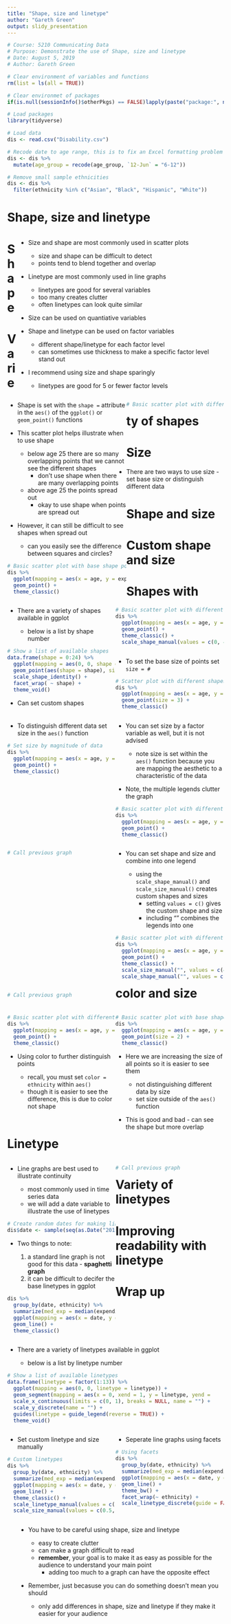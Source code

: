 ---
title: "Shape, size and linetype"
author: "Gareth Green"
output: slidy_presentation
---

```{r echo = FALSE}
# Course: 5210 Communicating Data
# Purpose: Demonstrate the use of Shape, size and linetype
# Date: August 5, 2019
# Author: Gareth Green

```

```{r echo = FALSE}
# Clear environment of variables and functions
rm(list = ls(all = TRUE)) 

# Clear environmet of packages
if(is.null(sessionInfo()$otherPkgs) == FALSE)lapply(paste("package:", names(sessionInfo()$otherPkgs), sep=""), detach, character.only = TRUE, unload = TRUE)

```

```{r message = FALSE, echo = FALSE}
# Load packages
library(tidyverse) 

```

```{r echo = FALSE}
# Load data
dis <- read.csv("Disability.csv")

# Recode date to age range, this is to fix an Excel formatting problem
dis <- dis %>% 
  mutate(age_group = recode(age_group, `12-Jun` = "6-12"))

# Remove small sample ethnicities
dis <- dis %>% 
  filter(ethnicity %in% c("Asian", "Black", "Hispanic", "White"))

```


Shape, size and linetype
=========================================

<div style="float: right; width: 95%;">

+ Size and shape are most commonly used in scatter plots

  - size and shape can be difficult to detect
  - points tend to blend together and overlap

+ Linetype are most commonly used in line graphs

  - linetypes are good for several variables 
  - too many creates clutter
  - often linetypes can look quite similar

+ Size can be used on quantiative variables

+ Shape and linetype can be used on factor variables

  - different shape/linetype for each factor level
  - can sometimes use thickness to make a specific factor level stand out

+ I recommend using size and shape sparingly

  - linetypes are good for 5 or fewer factor levels

</div>


Shape
=========================================

<div style="float: left; width: 55%;">

+ Shape is set with the `shape =` attribute in the `aes()` of the `ggplot()` or `geom_point()` functions

+ This scatter plot helps illustrate when to use shape

  - below age 25 there are so many overlapping points that we cannot see the different shapes
    - don't use shape when there are many overlapping points
  - above age 25 the points spread out
    - okay to use shape when points are spread out
    
+ However, it can still be difficult to see shapes when spread out

  - can you easily see the difference between squares and circles?

```{r shape, eval = FALSE}
# Basic scatter plot with base shape points
dis %>% 
  ggplot(mapping = aes(x = age, y = expenditures, shape = ethnicity)) +
  geom_point() +
  theme_classic()

```

</div>

<div style="float: left; width: 45%;">

```{r ref.label = "shape", echo = FALSE}
# Basic scatter plot with different shape points

```

</div>


Variety of shapes
=========================================

<div style="float: left; width: 50%;">

+ There are a variety of shapes available in ggplot

  - below is a list by shape number
  
```{r echo = FALSE}
# Show a list of available shapes
data.frame(shape = 0:24) %>% 
  ggplot(mapping = aes(0, 0, shape = shape)) +
  geom_point(aes(shape = shape), size = 5, fill = "red") +
  scale_shape_identity() +
  facet_wrap( ~ shape) +
  theme_void()

```

+ Can set custom shapes

</div>

<div style="float: left; width: 50%;">

```{r}
# Basic scatter plot with different shape points and base size
dis %>% 
  ggplot(mapping = aes(x = age, y = expenditures, shape = ethnicity)) +
  geom_point() +
  theme_classic() +
  scale_shape_manual(values = c(0, 4, 16, 3)) # set custom points

```

</div>


Size
=========================================

+ There are two ways to use size - set base size or distinguish different data

<div style="float: left; width: 50%;">

+ To set the base size of points set `size = #`

```{r}
# Scatter plot with different shapes but larger size
dis %>% 
  ggplot(mapping = aes(x = age, y = expenditures, shape = ethnicity)) +
  geom_point(size = 3) +
  theme_classic()

```

</div>

<div style="float: left; width: 50%;">

+ To distinguish different data set size in the `aes()` function

```{r}
# Set size by magnitude of data
dis %>% 
  ggplot(mapping = aes(x = age, y = expenditures, size = expenditures)) +
  geom_point() +
  theme_classic()

```

</div>


Shape and size
=========================================

<div style="float: left; width: 50%;">

+ You can set size by a factor variable as well, but it is not advised

  - note size is set within the `aes()` function because you are mapping the aesthetic to a characteristic of the data

+ Note, the multiple legends clutter the graph

```{r shape_size1, eval = FALSE, warning = FALSE}
# Basic scatter plot with different size and shape points
dis %>% 
  ggplot(mapping = aes(x = age, y = expenditures, shape = ethnicity, size = factor(ethnicity))) +
  geom_point() +
  theme_classic() 

```

</div>

<div style="float: left; width: 50%;">

```{r ref.label = "shape_size1", echo = FALSE, warning = FALSE}
# Call previous graph

```

</div>


Custom shape and size
=========================================

<div style="float: left; width: 50%;">

+ You can set shape and size and combine into one legend

  - using the `scale_shape_manual()` and `scale_size_manual()` creates custom shapes and sizes
    - setting `values = c()` gives the custom shape and size
    - including "" combines the legends into one

```{r shape_size2, eval = FALSE}
# Basic scatter plot with different shape points
dis %>% 
  ggplot(mapping = aes(x = age, y = expenditures, shape = ethnicity, size = factor(ethnicity))) +
  geom_point() +
  theme_classic() +
  scale_size_manual("", values = c(4, 2, 3, 1)) +
  scale_shape_manual("", values = c(0, 4, 16, 3))

```

</div>

<div style="float: left; width: 50%;">

```{r ref.label = "shape_size2", echo = FALSE, message = FALSE}
# Call previous graph

```

</div>


Shapes with color and size
=========================================

<div style="float: left; width: 50%;">

```{r}
# Basic scatter plot with different shape and color points
dis %>% 
  ggplot(mapping = aes(x = age, y = expenditures, shape = ethnicity, color = ethnicity)) +
  geom_point() +
  theme_classic()

```

+ Using color to further distinguish points

  - recall, you must set `color = ethnicity` within `aes()`
  - though it is easier to see the difference, this is due to color not shape

</div>

<div style="float: left; width: 50%;">

```{r}
# Basic scatter plot with base shape and larger size points
dis %>%   
  ggplot(mapping = aes(x = age, y = expenditures, shape = ethnicity)) +
  geom_point(size = 2) +
  theme_classic()

```

+ Here we are increasing the size of all points so it is easier to see them

  - not distinguishing different data by size
  - set size outside of the `aes()` function

+ This is good and bad - can see the shape but more overlap
  
</div>


Linetype
=========================================

<div style="float: left; width: 50%;">

+ Line graphs are best used to illustrate continuity

  - most commonly used in time series data
  - we will add a date variable to illustrate the use of linetypes
  
```{r}
# Create random dates for making line graphs
dis$date <- sample(seq(as.Date("2015/01/01"), as.Date("2018/01/01"), by = "month"), nrow(dis), replace = TRUE)

```

+ Two things to note:

  1. a standard line graph is not good for this data - **spaghetti graph**
  2. it can be difficult to decifer the base linetypes in ggplot

```{r linetype1, eval = FALSE}
dis %>% 
  group_by(date, ethnicity) %>% 
  summarize(med_exp = median(expenditures)) %>% 
  ggplot(mapping = aes(x = date, y = med_exp, linetype = ethnicity)) +
  geom_line() +
  theme_classic()

```

</div>

<div style="float: left; width: 50%;">

```{r ref.label = "linetype1", echo = FALSE, message = FALSE}
# Call previous graph

```

</div>


Variety of linetypes
=========================================

<div style="float: left; width: 95%;">

+ There are a variety of linetypes available in ggplot

  - below is a list by linetype number
  
```{r echo = FALSE}
# Show a list of available linetypes
data.frame(linetype = factor(1:13)) %>% 
  ggplot(mapping = aes(0, 0, linetype = linetype)) +
  geom_segment(mapping = aes(x = 0, xend = 1, y = linetype, yend = linetype, linetype = linetype), size = 1.1)+
  scale_x_continuous(limits = c(0, 1), breaks = NULL, name = "") +
  scale_y_discrete(name = "") +
  guides(linetype = guide_legend(reverse = TRUE)) +
  theme_void()

```


</div>


Improving readability with linetype
=========================================

<div style="float: left; width: 50%;">

+ Set custom linetype and size manually

```{r}
# Custom linetypes
dis %>% 
  group_by(date, ethnicity) %>% 
  summarize(med_exp = median(expenditures)) %>% 
  ggplot(mapping = aes(x = date, y = med_exp, linetype = ethnicity, size = ethnicity)) +
  geom_line() +
  theme_classic() +
  scale_linetype_manual(values = c(1, 3, 6, 10)) +
  scale_size_manual(values = c(0.5, 1, 1.25, 1))

```

</div>

<div style="float: left; width: 50%;">

+ Seperate line graphs using facets

```{r}
# Using facets
dis %>% 
  group_by(date, ethnicity) %>% 
  summarize(med_exp = median(expenditures)) %>% 
  ggplot(mapping = aes(x = date, y = med_exp, linetype = ethnicity)) +
  geom_line() +
  theme_bw() +
  facet_wrap(~ ethnicity) +
  scale_linetype_discrete(guide = FALSE)

```

</div>


Wrap up
=========================================

<div style="float: right; width: 95%;">

+ You have to be careful using shape, size and linetype

  - easy to create clutter
  - can make a graph difficult to read
  - **remember**, your goal is to make it as easy as possible for the audience to understand your main point
    - adding too much to a graph can have the opposite effect

+ Remember, just becasuse you can do something doesn't mean you should

  - only add differences in shape, size and linetype if they make it easier for your audience

</div>


